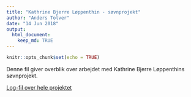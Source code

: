 ```yaml
---
title: "Kathrine Bjerre Løppenthin - søvnprojekt"
author: "Anders Tolver"
date: "14 Jun 2018"
output: 
  html_document:
    keep_md: TRUE
---
```


```r
knitr::opts_chunk$set(echo = TRUE)
```

Denne fil giver overblik over arbejdet med Kathrine Bjerre Løppenthins søvnprojekt.

[Log-fil over hele projektet](Log.Rmd)
